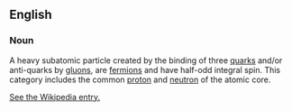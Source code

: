==English==
===Noun===
A heavy subatomic particle created by the binding of three [[quark]]s and/or anti-quarks by [[gluon]]s, are [[fermion]]s and have half-odd integral spin.  This category includes the common [[proton]] and [[neutron]] of the atomic core.

[http://en.wikipedia.org/wiki/Baryon See the Wikipedia entry.]